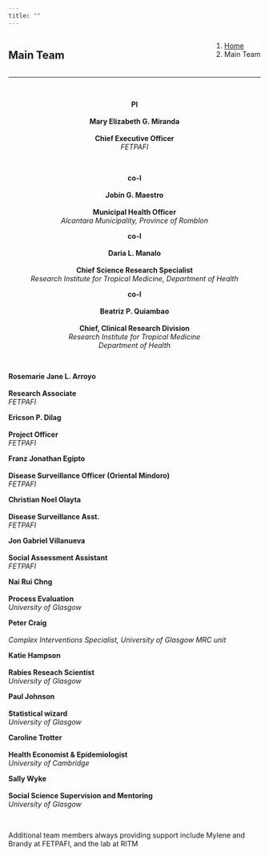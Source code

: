 ```yaml
---
title: ""
---
```


<!--Add a loading bar!-->
<script src="pace.js"></script>
<link href="pace_loadbar_loading.css" rel="stylesheet" />

<!--Create a block for title and breadcrumbs to appear on same line-->
<div style="width: 100%; display: inline-block;">
<div style="float: left; ">
# Main Team
</div>
<div style="float: right;">
<ol class="breadcrumb" style="background-color:white;">
  <li class="breadcrumb-item"><a href="index.html">Home</a></li>
  <li class="breadcrumb-item active">Main Team</li>
</ol>
</div>
</div>
<hr class="hr-orange">

<br>

<!--Begin page content!-->

<center>

<!--Betsy!-->
<div class="hvrbox hvrbox_background" style="background-image: url(img/team/BetsyMiranda.jpg);">
<div class="hvrbox-layer_top">
<div class="hvrbox-text">
<b>PI</b><br><br>
<b>Mary Elizabeth G. Miranda</b><br><br>
<b>Chief Executive Officer</b><br>
<em>FETPAFI</em><br>
</div>
</div>
</div>

<br>

<!--Jobin Maestro!-->
<div class="hvrbox hvrbox_background" style="background-image: url(img/team/JobinMaestro.jpg);">
<div class="hvrbox-layer_top">
<div class="hvrbox-text">
<b>co-I</b><br><br>
<b>Jobin G. Maestro</b><br><br>
<b>Municipal Health Officer</b><br>
<em>Alcantara Municipality, Province of Romblon</em><br>
</div>
</div>
</div>
<!--Daria Manolo!-->
<div class="hvrbox hvrbox_background" style="background-image: url(img/team/DariaManalo.jpg);">
<div class="hvrbox-layer_top">
<div class="hvrbox-text">
<b>co-I</b><br><br>
<b>Daria L. Manalo</b><br><br>
<b>Chief Science Research Specialist</b><br>
<em>Research Institute for Tropical Medicine, Department of Health</em><br>
</div>
</div>
</div>
<!--Betty Quiambao!-->
<div class="hvrbox hvrbox_background" style="background-image: url(img/team/BettyQuiambao.JPG);">
<div class="hvrbox-layer_top">
<div class="hvrbox-text">
<b>co-I</b><br><br>
<b>Beatriz P. Quiambao</b><br><br>
<b>Chief, Clinical Research Division</b><br>
<em>Research Institute for Tropical Medicine</em><br>
<em>Department of Health</em><br>
</div>
</div>
</div>

<br>

</center>

<!--Rose Arroyo!-->
<div class="hvrbox hvrbox_background" style="background-image: url(img/team/RoseArroyo.jpg);">
<div class="hvrbox-layer_top">
<div class="hvrbox-text">
<b>Rosemarie Jane L. Arroyo</b><br><br>
<b>Research Associate</b><br>
<em>FETPAFI</em><br>
</div>
</div>
</div>
<!--Ericson Dilag!-->
<div class="hvrbox hvrbox_background" style="background-image: url(img/team/EricsonDilag.jpg);">
<div class="hvrbox-layer_top">
<div class="hvrbox-text">
<b>Ericson P. Dilag</b><br><br>
<b>Project Officer</b><br>
<em>FETPAFI</em><br>
</div>
</div>
</div>
<!--Franz Egipto!-->
<div class="hvrbox hvrbox_background" style="background-image: url(img/team/FranzEgipto.jpg);">
<div class="hvrbox-layer_top">
<div class="hvrbox-text">
<b>Franz Jonathan Egipto</b><br><br>
<b>Disease Surveillance Officer (Oriental Mindoro)</b><br>
<em>FETPAFI</em><br>
</div>
</div>
</div>
<!--Christian Olayta!-->
<div class="hvrbox hvrbox_background" style="background-image: url(img/team/ChristianOlayta.jpg);">
<div class="hvrbox-layer_top">
<div class="hvrbox-text">
<b>Christian Noel Olayta</b><br><br>
<b>Disease Surveillance Asst.</b><br>
<em>FETPAFI</em><br>
</div>
</div>
</div>
<!--Jon Villanueva!-->
<div class="hvrbox hvrbox_background" style="background-image: url(img/team/JonVillaneuva.jpg);">
<div class="hvrbox-layer_top">
<div class="hvrbox-text">
<b>Jon Gabriel Villanueva</b><br><br>
<b>Social Assessment Assistant</b><br>
<em>FETPAFI</em><br>
</div>
</div>
</div>

<!--Nai Rui Chng!-->
<div class="hvrbox hvrbox_background" style="background-image: url(img/team/NaiRuiChng.jpg);">
<div class="hvrbox-layer_top">
<div class="hvrbox-text">
<b>Nai Rui Chng</b><br><br>
<b>Process Evaluation</b><br>
<em>University of Glasgow</em><br>
</div>
</div>
</div>
<!--Peter Craig!-->
<div class="hvrbox hvrbox_background" style="background-image: url(img/team/no_pic.jpg);">
<div class="hvrbox-layer_top">
<div class="hvrbox-text">
<b>Peter Craig</b><br><br>
<em>Complex Interventions Specialist, University of Glasgow MRC unit</em><br>
</div>
</div>
</div>
<!--Katie Hampson!-->
<div class="hvrbox hvrbox_background" style="background-image: url(img/team/KatieHampson.jpg);">
<div class="hvrbox-layer_top">
<div class="hvrbox-text">
<b>Katie Hampson</b><br><br>
<b>Rabies Reseach Scientist</b><br>
<em>University of Glasgow</em><br>
</div>
</div>
</div>
<!--Paul Johnson!-->
<div class="hvrbox hvrbox_background" style="background-image: url(img/team/PaulJohnson.jpg);">
<div class="hvrbox-layer_top">
<div class="hvrbox-text">
<b>Paul Johnson</b><br><br>
<b>Statistical wizard</b><br>
<em>University of Glasgow</em><br>
</div>
</div>
</div>
<!--Caroline Trotter!-->
<div class="hvrbox hvrbox_background" style="background-image: url(img/team/CarolineTrotter.jpeg);">
<div class="hvrbox-layer_top">
<div class="hvrbox-text">
<b>Caroline Trotter</b><br><br>
<b>Health Economist & Epidemiologist</b><br> 
<em>University of Cambridge</em><br>
</div>
</div>
</div>
<!--Sally Wyke!-->
<div class="hvrbox hvrbox_background" style="background-image: url(img/team/SallyWyke.jpeg);">
<div class="hvrbox-layer_top">
<div class="hvrbox-text">
<b>Sally Wyke</b><br><br>
<b>Social Science Supervision and Mentoring</b><br>
<em>University of Glasgow</em><br>
</div>
</div>
</div>

<br>

Additional team members always providing support include Mylene and Brandy at FETPAFI, and the lab at RITM

<br><br>